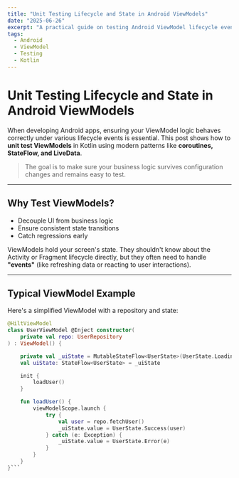 ---
title: "Unit Testing Lifecycle and State in Android ViewModels"
date: "2025-06-26"
excerpt: "A practical guide on testing Android ViewModel lifecycle events, state, and logic with JUnit and coroutines."
tags:
  - Android
  - ViewModel
  - Testing
  - Kotlin
---

# Unit Testing Lifecycle and State in Android ViewModels

When developing Android apps, ensuring your ViewModel logic behaves correctly under various lifecycle events is essential. This post shows how to **unit test ViewModels** in Kotlin using modern patterns like **coroutines, StateFlow, and LiveData**.

> The goal is to make sure your business logic survives configuration changes and remains easy to test.

---

## Why Test ViewModels?

- Decouple UI from business logic
- Ensure consistent state transitions
- Catch regressions early

ViewModels hold your screen's state. They shouldn't know about the Activity or Fragment lifecycle directly, but they often need to handle **"events"** (like refreshing data or reacting to user interactions).

---



## Typical ViewModel Example

Here's a simplified ViewModel with a repository and state:

```kotlin
@HiltViewModel
class UserViewModel @Inject constructor(
    private val repo: UserRepository
) : ViewModel() {

    private val _uiState = MutableStateFlow<UserState>(UserState.Loading)
    val uiState: StateFlow<UserState> = _uiState

    init {
        loadUser()
    }

    fun loadUser() {
        viewModelScope.launch {
            try {
                val user = repo.fetchUser()
                _uiState.value = UserState.Success(user)
            } catch (e: Exception) {
                _uiState.value = UserState.Error(e)
            }
        }
    }
}```




